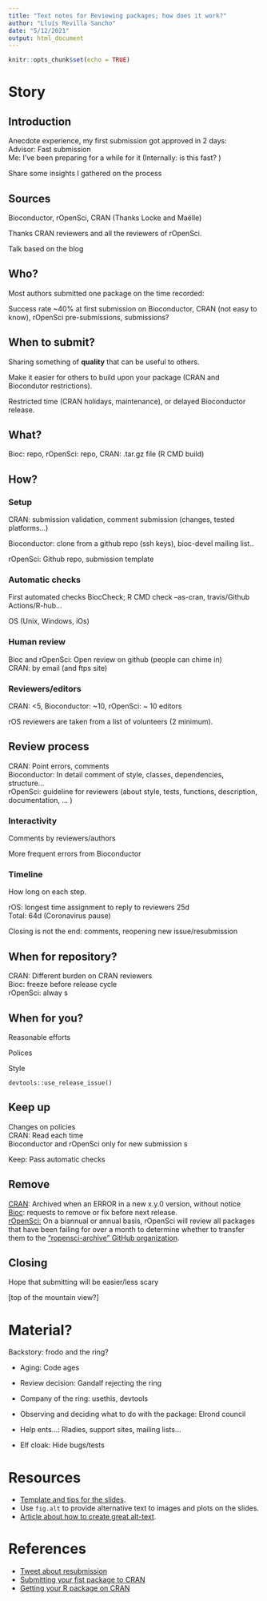 ```yaml
---
title: "Text notes for Reviewing packages; how does it work?"
author: "Lluís Revilla Sancho"
date: "5/12/2021"
output: html_document
---
```


```r
knitr::opts_chunk$set(echo = TRUE)
```

# Story

## Introduction

Anecdote experience, my first submission got approved in 2 days: \
Advisor: Fast submission \
Me: I've been preparing for a while for it (Internally: is this fast?
)

Share some insights I gathered on the process

## Sources

Bioconductor, rOpenSci, CRAN (Thanks Locke and Maëlle)

Thanks CRAN reviewers and all the reviewers of rOpenSci.

Talk based on the blog

## Who?

Most authors submitted one package on the time recorded:

Success rate \~40% at first submission on Bioconductor, CRAN (not easy to know), rOpenSci pre-submissions, submissions?

## When to submit?

Sharing something of **quality** that can be useful to others.

Make it easier for others to build upon your package (CRAN and Biocondutor restrictions).

Restricted time (CRAN holidays, maintenance), or delayed Bioconductor release.

## What?

Bioc: repo, rOpenSci: repo, CRAN: .tar.gz file (R CMD build)

## How?

### Setup

CRAN: submission validation, comment submission (changes, tested platforms...)

Bioconductor: clone from a github repo (ssh keys), bioc-devel mailing list..

rOpenSci: Github repo, submission template

### Automatic checks

First automated checks BiocCheck; R CMD check --as-cran, travis/Github Actions/R-hub...

OS (Unix, Windows, iOs)

### Human review

Bioc and rOpenSci: Open review on github (people can chime in) \
CRAN: by email (and ftps site)

### Reviewers/editors

CRAN: \<5, Bioconductor: \~10, rOpenSci: \~ 10 editors

rOS reviewers are taken from a list of volunteers (2 minimum).

## Review process

CRAN: Point errors, comments\
Bioconductor: In detail comment of style, classes, dependencies, structure...\
rOpenSci: guideline for reviewers (about style, tests, functions, description, documentation, ...
)

### Interactivity

Comments by reviewers/authors

More frequent errors from Bioconductor

### Timeline

How long on each step.

rOS: longest time assignment to reply to reviewers 25d\
Total: 64d (Coronavirus pause)

Closing is not the end: comments, reopening new issue/resubmission

## When for repository?

CRAN: Different burden on CRAN reviewers\
Bioc: freeze before release cycle\
rOpenSci: alway
s

## When for you?

Reasonable efforts

Polices

Style

`devtools::use_release_issue()`

## Keep up

Changes on policies\
CRAN: Read each time\
Bioconductor and rOpenSci only for new submission
s

Keep: Pass automatic checks

## Remove

[CRAN](https://cran.r-project.org/web/packages/policies.html): Archived when an ERROR in a new x.y.0 version, without notice \
[Bioc](https://bioconductor.org/developers/package-end-of-life/): requests to remove or fix before next release.
\
[rOpenSci:](https://devguide.ropensci.org/curationpolicy.html?#archivalguidance) On a biannual or annual basis, rOpenSci will review all packages that have been failing for over a month to determine whether to transfer them to the ["ropensci-archive" GitHub organization](https://github.com/ropensci-archive).

## Closing

Hope that submitting will be easier/less scary

[top of the mountain view?]

# Material?

Backstory: frodo and the ring?

-   Aging: Code ages

-   Review decision: Gandalf rejecting the ring

-   Company of the ring: usethis, devtools

-   Observing and deciding what to do with the package: Elrond council

-   Help ents...: Rladies, support sites, mailing lists...

-   Elf cloak: Hide bugs/tests

# Resources

-   [Template and tips for the slides](https://gitlab.com/rconf/user-xaringan-theme).
-   Use `fig.alt` to provide alternative text to images and plots on the slides.
-   [Article about how to create great alt-text](https://www.techsmith.com/blog/how-to-create-alternative-text-for-images-for-accessibility-and-seo/).

# References

-   [Tweet about resubmission](https://twitter.com/MikeMahoney218/status/1392094478681485312)
-   [Submitting your fist package to CRAN](https://rmhogervorst.nl/cleancode/blog/2016/07/09/content/post/2016-07-09-submtting-to-cran-first-experience/)
-   [Getting your R package on CRAN](https://kbroman.org/pkg_primer/pages/cran.html)
